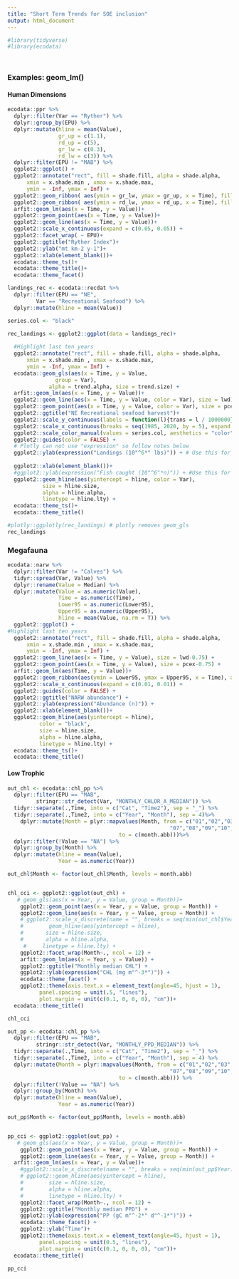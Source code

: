 ```yaml
---
title: "Short Term Trends for SOE inclusion"
output: html_document
---
```


```r
#library(tidyverse)
#library(ecodata)
```

```r
```

```r
```


### Examples: geom_lm() 

#### Human Dimensions

```r
ecodata::ppr %>% 
  dplyr::filter(Var == "Ryther") %>% 
  dplyr::group_by(EPU) %>% 
  dplyr::mutate(hline = mean(Value), 
                gr_up = c(1.1),
                rd_up = c(5),
                gr_lw = c(0.3),
                rd_lw = c(3)) %>% 
  dplyr::filter(EPU != "MAB") %>% 
  ggplot2::ggplot() +
  ggplot2::annotate("rect", fill = shade.fill, alpha = shade.alpha,
      xmin = x.shade.min , xmax = x.shade.max,
      ymin = -Inf, ymax = Inf) +
  ggplot2::geom_ribbon( aes(ymin = gr_lw, ymax = gr_up, x = Time), fill = "darkolivegreen3", alpha = 0.5)+
  ggplot2::geom_ribbon( aes(ymin = rd_lw, ymax = rd_up, x = Time), fill = "sandybrown", aplha = 0.5)+
  arfit::geom_lm(aes(x = Time, y = Value))+
  ggplot2::geom_point(aes(x = Time, y = Value))+
  ggplot2::geom_line(aes(x = Time, y = Value))+
  ggplot2::scale_x_continuous(expand = c(0.05, 0.05)) +
  ggplot2::facet_wrap( ~ EPU)+
  ggplot2::ggtitle("Ryther Index")+
  ggplot2::ylab("mt km-2 y-1")+
  ggplot2::xlab(element_blank())+
  ecodata::theme_ts()+
  ecodata::theme_title()+
  ecodata::theme_facet()
```

```r
landings_rec <- ecodata::recdat %>% 
  dplyr::filter(EPU == "NE",
         Var == "Recreational Seafood") %>% 
  dplyr::mutate(hline = mean(Value))

series.col <- "black"

rec_landings <- ggplot2::ggplot(data = landings_rec)+
  
  #Highlight last ten years
  ggplot2::annotate("rect", fill = shade.fill, alpha = shade.alpha,
      xmin = x.shade.min , xmax = x.shade.max,
      ymin = -Inf, ymax = Inf) +
  ecodata::geom_gls(aes(x = Time, y = Value,
               group = Var),
             alpha = trend.alpha, size = trend.size) +
  arfit::geom_lm(aes(x = Time, y = Value))+
  ggplot2::geom_line(aes(x = Time, y = Value, color = Var), size = lwd) +
  ggplot2::geom_point(aes(x = Time, y = Value, color = Var), size = pcex) +
  ggplot2::ggtitle("NE Recreational seafood harvest")+
  ggplot2::scale_y_continuous(labels = function(l){trans = l / 1000000})+
  ggplot2::scale_x_continuous(breaks = seq(1985, 2020, by = 5), expand = c(0.01, 0.01)) +
  ggplot2::scale_color_manual(values = series.col, aesthetics = "color")+
  ggplot2::guides(color = FALSE) +
  # Plotly can not use "expression" so follow notes below
  ggplot2::ylab(expression("Landings (10"^6*" lbs)")) + # Use this for HTML version
  
  ggplot2::xlab(element_blank())+
  #ggplot2::ylab(expression("Fish caught (10"^6"*n)")) + #Use this for SOEs and anything pdf 
  ggplot2::geom_hline(aes(yintercept = hline, color = Var),
           size = hline.size,
           alpha = hline.alpha,
           linetype = hline.lty) +
  ecodata::theme_ts()+
  ecodata::theme_title()

#plotly::ggplotly(rec_landings) # plotly removes geom_gls
rec_landings

```

### Megafauna

```r
ecodata::narw %>% 
  dplyr::filter(Var != "Calves") %>% 
  tidyr::spread(Var, Value) %>% 
  dplyr::rename(Value = Median) %>% 
  dplyr::mutate(Value = as.numeric(Value), 
                Time = as.numeric(Time),
                Lower95 = as.numeric(Lower95), 
                Upper95 = as.numeric(Upper95),
                hline = mean(Value, na.rm = T)) %>% 
  ggplot2::ggplot() +
#Highlight last ten years
  ggplot2::annotate("rect", fill = shade.fill, alpha = shade.alpha,
      xmin = x.shade.min , xmax = x.shade.max,
      ymin = -Inf, ymax = Inf) +
  ggplot2::geom_line(aes(x = Time, y = Value), size = lwd-0.75) +
  ggplot2::geom_point(aes(x = Time, y = Value), size = pcex-0.75) +
  arfit::geom_lm(aes(Time, y = Value))+
  ggplot2::geom_ribbon(aes(ymin = Lower95, ymax = Upper95, x = Time), alpha = 0.3)+
  ggplot2::scale_x_continuous(expand = c(0.01, 0.01)) +
  ggplot2::guides(color = FALSE) +
  ggplot2::ggtitle("NARW abundance") +
  ggplot2::ylab(expression("Abundance (n)")) +
  ggplot2::xlab(element_blank())+
  ggplot2::geom_hline(aes(yintercept = hline),
          color = "black",
          size = hline.size,
          alpha = hline.alpha,
          linetype = hline.lty) +
  ecodata::theme_ts()+
  ecodata::theme_title()
```

#### Low Trophic

```r
out_chl <- ecodata::chl_pp %>% 
  dplyr::filter(EPU == "MAB",
         stringr::str_detect(Var, "MONTHLY_CHLOR_A_MEDIAN")) %>% 
  tidyr::separate(.,Time, into = c("Cat", "Time2"), sep = "_") %>% 
  tidyr::separate(.,Time2, into = c("Year", "Month"), sep = 4)%>% 
    dplyr::mutate(Month = plyr::mapvalues(Month, from = c("01","02","03","04","05","06",
                                                   "07","08","09","10","11","12"),
                                   to = c(month.abb)))%>% 
  dplyr::filter(!Value == "NA") %>% 
  dplyr::group_by(Month) %>% 
  dplyr::mutate(hline = mean(Value), 
                Year = as.numeric(Year))

out_chl$Month <- factor(out_chl$Month, levels = month.abb)


chl_cci <- ggplot2::ggplot(out_chl) +
   # geom_gls(aes(x = Year, y = Value, group = Month))+
    ggplot2::geom_point(aes(x = Year, y = Value, group = Month)) +
    ggplot2::geom_line(aes(x = Year, y = Value, group = Month)) +
    # ggplot2::scale_x_discrete(name = "", breaks = seq(min(out_chl$Year),max(out_chl$Year),10)) +
    #        geom_hline(aes(yintercept = hline),
    #       size = hline.size,
    #       alpha = hline.alpha,
     #     linetype = hline.lty) +
    ggplot2::facet_wrap(Month~., ncol = 12) +
    arfit::geom_lm(aes(x = Year, y = Value)) +
    ggplot2::ggtitle("Monthly median CHL") +
    ggplot2::ylab(expression("CHL (mg m"^-3*")")) +
    ecodata::theme_facet() +
    ggplot2::theme(axis.text.x = element_text(angle=45, hjust = 1),
          panel.spacing = unit(.5, "lines"),
          plot.margin = unit(c(0.1, 0, 0, 0), "cm"))+
  ecodata::theme_title()

chl_cci
```


```r
out_pp <- ecodata::chl_pp %>% 
  dplyr::filter(EPU == "MAB",
         stringr::str_detect(Var, "MONTHLY_PPD_MEDIAN")) %>% 
  tidyr::separate(.,Time, into = c("Cat", "Time2"), sep = "_") %>% 
  tidyr::separate(.,Time2, into = c("Year", "Month"), sep = 4) %>% 
  dplyr::mutate(Month = plyr::mapvalues(Month, from = c("01","02","03","04","05","06",
                                                   "07","08","09","10","11","12"),
                                   to = c(month.abb))) %>% 
  dplyr::filter(!Value == "NA") %>% 
  dplyr::group_by(Month) %>% 
  dplyr::mutate(hline = mean(Value), 
                Year = as.numeric(Year))

out_pp$Month <- factor(out_pp$Month, levels = month.abb)


pp_cci <- ggplot2::ggplot(out_pp) +
   # geom_gls(aes(x = Year, y = Value, group = Month))+
    ggplot2::geom_point(aes(x = Year, y = Value, group = Month)) +
    ggplot2::geom_line(aes(x = Year, y = Value, group = Month)) +
  arfit::geom_lm(aes(x = Year, y = Value))+
    #ggplot2::scale_x_discrete(name = "", breaks = seq(min(out_pp$Year),max(out_pp$Year),10)) +  
    # ggplot2::geom_hline(aes(yintercept = hline),
    #        size = hline.size,
    #        alpha = hline.alpha,
    #        linetype = hline.lty) +
    ggplot2::facet_wrap(Month~., ncol = 12) +
    ggplot2::ggtitle("Monthly median PPD") +
    ggplot2::ylab(expression("PP (gC m"^-2*" d"^-1*")")) +
    ecodata::theme_facet() +
    ggplot2::ylab("Time")+
    ggplot2::theme(axis.text.x = element_text(angle=45, hjust = 1),
          panel.spacing = unit(0.5, "lines"),
          plot.margin = unit(c(0.1, 0, 0, 0), "cm"))+
  ecodata::theme_title()

pp_cci
```




